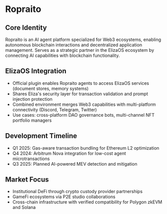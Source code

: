 # Ropraito

## Core Identity

Ropraito is an AI agent platform specialized for Web3 ecosystems, enabling autonomous blockchain interactions and decentralized application management. Serves as a strategic partner in the ElizaOS ecosystem by connecting AI capabilities with blockchain functionality.

## ElizaOS Integration

- Official plugin enables Ropraito agents to access ElizaOS services (document stores, memory systems)
- Shares Eliza's security layer for transaction validation and prompt injection protection
- Combined environment merges Web3 capabilities with multi-platform connectivity (Discord, Telegram, Twitter)
- Use cases: cross-platform DAO governance bots, multi-channel NFT portfolio managers

## Development Timeline

- Q1 2025: Gas-aware transaction bundling for Ethereum L2 optimization
- Q4 2024: Arbitrum Nova integration for low-cost agent microtransactions
- Q3 2025: Planned AI-powered MEV detection and mitigation

## Market Focus

- Institutional DeFi through crypto custody provider partnerships
- GameFi ecosystems via P2E studio collaborations
- Cross-chain infrastructure with verified compatibility for Polygon zkEVM and Solana

